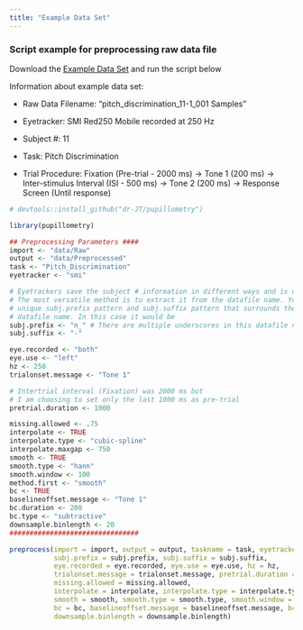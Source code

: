 ```yaml
---
title: "Example Data Set"
---
```


### Script example for preprocessing raw data file

Download the [Example Data Set](http://englelab.gatech.edu/R/example_data/Example_Pitch.zip) and run the script below

Information about example data set:

* Raw Data Filename: "pitch_discrimination_11-1_001 Samples"

* Eyetracker: SMI Red250 Mobile recorded at 250 Hz

* Subject #: 11

* Task: Pitch Discrimination

* Trial Procedure: Fixation (Pre-trial - 2000 ms) -> Tone 1 (200 ms) -> Inter-stimulus Interval (ISI - 500 ms) -> Tone 2 (200 ms) -> Response Screen (Until response)

```r
# devtools::install_github("dr-JT/pupillometry")

library(pupillometry)

## Preprocessing Parameters ####
import <- "data/Raw"
output <- "data/Preprocessed"
task <- "Pitch_Discrimination"
eyetracker <- "smi"

# Eyetrackers save the subject # information in different ways and is not always easy to obtain
# The most versatile method is to extract it from the datafile name. You need to identify a 
# unique subj.prefix pattern and subj.suffix pattern that surrounds the subject # in the 
# datafile name. In this case it would be 
subj.prefix <- "n_" # There are multiple underscores in this datafile name so it needs to be more specific "n_"
subj.suffix <- "-"

eye.recorded <- "both"
eye.use <- "left"
hz <- 250
trialonset.message <- "Tone 1" 

# Intertrial interval (Fixation) was 2000 ms but 
# I am choosing to set only the last 1000 ms as pre-trial
pretrial.duration <- 1000

missing.allowed <- .75
interpolate <- TRUE
interpolate.type <- "cubic-spline"
interpolate.maxgap <- 750
smooth <- TRUE
smooth.type <- "hann"
smooth.window <- 100
method.first <- "smooth"
bc <- TRUE
baselineoffset.message <- "Tone 1"
bc.duration <- 200
bc.type <- "subtractive"
downsample.binlength <- 20
################################

preprocess(import = import, output = output, taskname = task, eyetracker = eyetracker,
           subj.prefix = subj.prefix, subj.suffix = subj.suffix,
           eye.recorded = eye.recorded, eye.use = eye.use, hz = hz,
           trialonset.message = trialonset.message, pretrial.duration = pretrial.duration,
           missing.allowed = missing.allowed,
           interpolate = interpolate, interpolate.type = interpolate.type, interpolate.maxgap = interpolate.maxgap,
           smooth = smooth, smooth.type = smooth.type, smooth.window = smooth.window, method.first = method.first,
           bc = bc, baselineoffset.message = baselineoffset.message, bc.duration = bc.duration, bc.type = bc.type,
           downsample.binlength = downsample.binlength)

```


